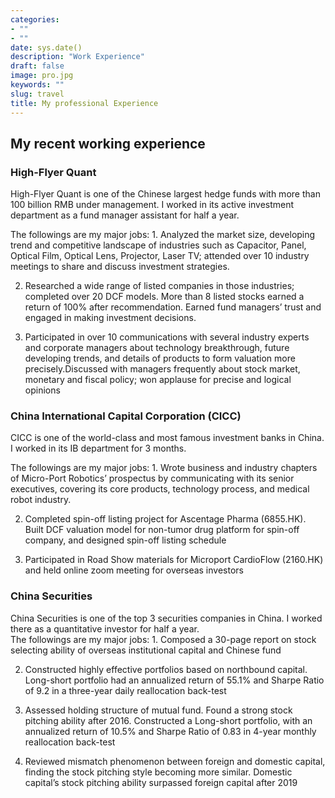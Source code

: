 ```yaml
---
categories:
- ""
- ""
date: sys.date()
description: "Work Experience"
draft: false
image: pro.jpg
keywords: ""
slug: travel
title: My professional Experience
---
```


## My recent working experience

### High-Flyer Quant                                                                                     
High-Flyer Quant is one of the Chinese largest hedge funds with more than 100 billion RMB under management. I worked in its active investment department as a fund manager assistant for half a year.

The followings are my major jobs:
1. Analyzed the market size, developing trend and competitive landscape of industries such as Capacitor, Panel, Optical Film, Optical Lens, Projector, Laser TV; attended over 10 industry meetings to share and discuss investment strategies.

2. Researched a wide range of listed companies in those industries; completed over 20 DCF models. More than 8 listed stocks earned a return of 100% after recommendation. Earned fund managers’ trust and engaged in making investment decisions.

3. Participated in over 10 communications with several industry experts and corporate managers about technology breakthrough, future developing trends, and details of products to form valuation more precisely.Discussed with managers frequently about stock market, monetary and fiscal policy; won applause for precise and logical opinions

### China International Capital Corporation (CICC)                                                                                 
CICC is one of the world-class and most famous investment banks in China. I worked in its IB department for 3 months.

The followings are my major jobs:
1. Wrote business and industry chapters of Micro-Port Robotics' prospectus by communicating with its senior executives, covering its core products, technology process, and medical robot industry.

2. Completed spin-off listing project for Ascentage Pharma (6855.HK). Built DCF valuation model for non-tumor drug platform for spin-off company, and designed spin-off listing schedule

3. Participated in Road Show materials for Microport CardioFlow (2160.HK) and held online zoom meeting for overseas investors

### China Securities                                                                             
China Securities is one of the top 3 securities companies in China. I worked there as a quantitative investor for half a year.                                                                                                                       
The followings are my major jobs:
1. Composed a 30-page report on stock selecting ability of overseas institutional capital and Chinese fund

2. Constructed highly effective portfolios based on northbound capital. Long-short portfolio had an annualized return of 55.1% and Sharpe Ratio of 9.2 in a three-year daily reallocation back-test

3. Assessed holding structure of mutual fund. Found a strong stock pitching ability after 2016. Constructed a Long-short portfolio, with an annualized return of 10.5% and Sharpe Ratio of 0.83 in 4-year monthly reallocation back-test

4. Reviewed mismatch phenomenon between foreign and domestic capital, finding the stock pitching style becoming more similar. Domestic capital's stock pitching ability surpassed foreign capital after 2019




